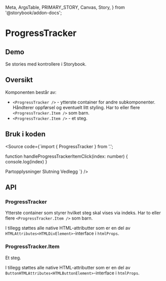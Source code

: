   Meta,
  ArgsTable,
  PRIMARY_STORY,
  Canvas,
  Story,
} from '@storybook/addon-docs';


<Meta title="Design system/ProgressTracker/API" component={ProgressTracker} />

# ProgressTracker

<ComponentLinkRow
  docsHref="https://design.domstol.no/987b33f71/p/206fdc-skiptocontent/b/11d1c4"
  figmaHref="https://www.figma.com/file/ewqSDmkgqDQ5PyOsRp4V5b/DDS-Komponenter?node-id=10018%3A211463"
  githubHref="https://github.com/domstolene/designsystem/tree/master/components/src/components/ProgressTracker"
/>

## Demo

<Canvas>
  <Story id="design-system-progresstracker--overview" />
</Canvas>

Se stories med kontrollere i <Typography externalLink typographyType='a' href='https://domstolene.github.io/designsystem/?path=/story/design-system-progresstracker'>Storybook</Typography>.

## Oversikt

Komponenten består av:

- `<ProgressTracker />` - ytterste container for andre subkomponenter. Håndterer oppførsel og eventuelt litt styling. Har to eller flere `<ProgressTracker.Item />` som barn.
- `<ProgressTracker.Item />` - et steg.

## Bruk i koden

<Source
  code={`import { ProgressTracker } from '.';

function handleProgressTrackerItemClick(index: number) {
console.log(index)
}

<ProgressTracker activeStep={activeStep}>
  <ProgressTracker.Item completed onClick={handleProgressTrackerItemClick}>
    Partopplysninger
  </ProgressTracker.Item>
  <ProgressTracker.Item active onClick={handleProgressTrackerItemClick}>
    Slutning
  </ProgressTracker.Item>
  <ProgressTracker.Item onClick={handleProgressTrackerItemClick}>
    Vedlegg
  </ProgressTracker.Item>
</ProgressTracker>
`} />

## API

### ProgressTracker

Ytterste container som styrer hvilket steg skal vises via indeks. Har to eller flere `<ProgressTracker.Item />` som barn.

<ArgsTable story={PRIMARY_STORY} />

I tillegg støttes alle native HTML-attributter som er en del av `HTMLAttributes<HTMLDivElement>`-interface i `htmlProps`.

### ProgressTracker.Item

Et steg.

<ArgsTable of={ProgressTracker.Item} />

I tillegg støttes alle native HTML-attributter som er en del av `ButtonHTMLAttributes<HTMLButtonElement>`-interface i `htmlProps`.

